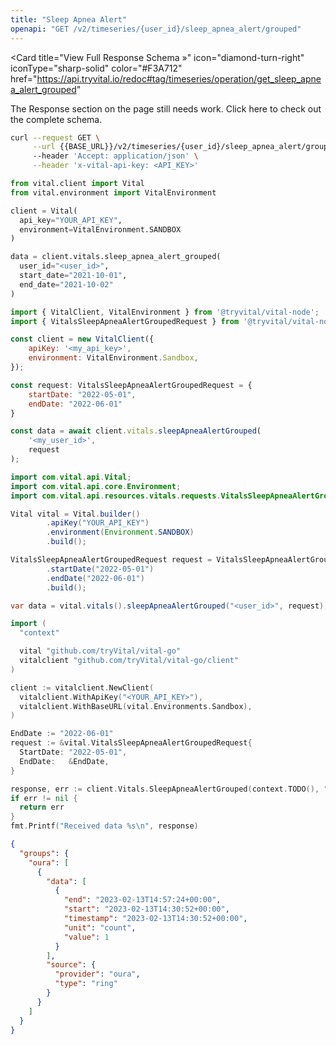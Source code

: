 ```yaml
---
title: "Sleep Apnea Alert"
openapi: "GET /v2/timeseries/{user_id}/sleep_apnea_alert/grouped"
---
```


<Card
  title="View Full Response Schema »"
  icon="diamond-turn-right"
  iconType="sharp-solid"
  color="#F3A712"
  href="https://api.tryvital.io/redoc#tag/timeseries/operation/get_sleep_apnea_alert_grouped"
>
  The Response section on the page still needs work. Click here to check out the complete schema.
</Card>

<RequestExample>

```bash cURL
curl --request GET \
     --url {{BASE_URL}}/v2/timeseries/{user_id}/sleep_apnea_alert/grouped?start_date={{START_DATE}}&end_date={{END_DATE}} \
     --header 'Accept: application/json' \
     --header 'x-vital-api-key: <API_KEY>'
```

```python Python
from vital.client import Vital
from vital.environment import VitalEnvironment

client = Vital(
  api_key="YOUR_API_KEY",
  environment=VitalEnvironment.SANDBOX
)

data = client.vitals.sleep_apnea_alert_grouped(
  user_id="<user_id>", 
  start_date="2021-10-01", 
  end_date="2021-10-02"
)
```

```javascript Node
import { VitalClient, VitalEnvironment } from '@tryvital/vital-node';
import { VitalsSleepApneaAlertGroupedRequest } from '@tryvital/vital-node/api/resources/vitals';

const client = new VitalClient({
    apiKey: '<my_api_key>',
    environment: VitalEnvironment.Sandbox,
});

const request: VitalsSleepApneaAlertGroupedRequest = {
    startDate: "2022-05-01",
    endDate: "2022-06-01"
}

const data = await client.vitals.sleepApneaAlertGrouped(
    '<my_user_id>',
    request
);
```

```java Java
import com.vital.api.Vital;
import com.vital.api.core.Environment;
import com.vital.api.resources.vitals.requests.VitalsSleepApneaAlertGroupedRequest;

Vital vital = Vital.builder()
        .apiKey("YOUR_API_KEY")
        .environment(Environment.SANDBOX)
        .build();

VitalsSleepApneaAlertGroupedRequest request = VitalsSleepApneaAlertGroupedRequest.builder()
        .startDate("2022-05-01")
        .endDate("2022-06-01")
        .build();

var data = vital.vitals().sleepApneaAlertGrouped("<user_id>", request);
```

```go Go
import (
  "context"

  vital "github.com/tryVital/vital-go"
  vitalclient "github.com/tryVital/vital-go/client"
)

client := vitalclient.NewClient(
  vitalclient.WithApiKey("<YOUR_API_KEY>"),
  vitalclient.WithBaseURL(vital.Environments.Sandbox),
)

EndDate := "2022-06-01"
request := &vital.VitalsSleepApneaAlertGroupedRequest{
  StartDate: "2022-05-01",
  EndDate:   &EndDate,
}

response, err := client.Vitals.SleepApneaAlertGrouped(context.TODO(), "*", request)
if err != nil {
  return err
}
fmt.Printf("Received data %s\n", response)
```

</RequestExample>

<ResponseExample>

```json Example
{
  "groups": {
    "oura": [
      {
        "data": [
          {
            "end": "2023-02-13T14:57:24+00:00",
            "start": "2023-02-13T14:30:52+00:00",
            "timestamp": "2023-02-13T14:30:52+00:00",
            "unit": "count",
            "value": 1
          }
        ],
        "source": {
          "provider": "oura",
          "type": "ring"
        }
      }
    ]
  }
}
```

</ResponseExample>
